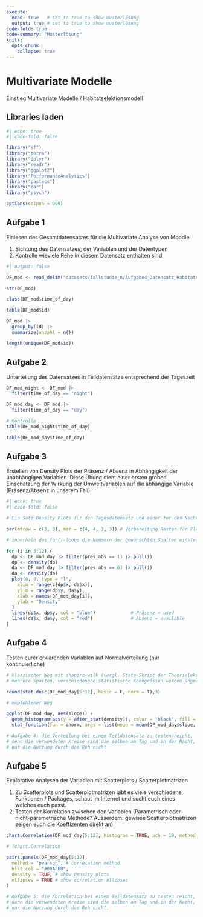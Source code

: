 ```yaml
---
execute:
  echo: true   # set to true to show musterlösung
  output: true # set to true to show musterlösung
code-fold: true
code-summary: "Musterlösung"
knitr:
  opts_chunk: 
    collapse: true
---
```


# Multivariate Modelle 

Einstieg Multivariate Modelle / Habitatselektionsmodell

## Libraries laden

```r
#| echo: true
#| code-fold: false

library("sf")
library("terra")
library("dplyr")
library("readr")
library("ggplot2")
library("PerformanceAnalytics")
library("pastecs")
library("car")
library("psych")

options(scipen = 999)
```

## Aufgabe 1

Einlesen des Gesamtdatensatzes für die Multivariate Analyse von Moodle

1) Sichtung des Datensatzes, der Variablen und der Datentypen
2) Kontrolle wieviele Rehe in diesem Datensatz enthalten sind

```r
#| output: false

DF_mod <- read_delim("datasets/fallstudie_n/Aufgabe4_Datensatz_Habitatnutzung_Modelle_241028.csv", delim = ";")

str(DF_mod)

class(DF_mod$time_of_day)

table(DF_mod$id)

DF_mod |>
  group_by(id) |>
  summarize(anzahl = n())

length(unique(DF_mod$id))
```

## Aufgabe 2

Unterteilung des Datensatzes in Teildatensätze entsprechend der Tageszeit 

```r
DF_mod_night <- DF_mod |>
  filter(time_of_day == "night")

DF_mod_day <- DF_mod |>
  filter(time_of_day == "day")

# Kontrolle
table(DF_mod_night$time_of_day)

table(DF_mod_day$time_of_day)
```

## Aufgabe 3

Erstellen von Density Plots der Präsenz / Absenz in Abhängigkeit der unabhängigen Variablen. Diese Übung dient einer ersten groben Einschätzung der Wirkung der Umweltvariablen auf die abhängige Variable (Präsenz/Absenz in unserem Fall)

```r
#| echo: true
#| code-fold: false

# Ein Satz Density Plots für den Tagesdatensatz und einer für den Nachtdatensatz

par(mfrow = c(3, 3), mar = c(4, 4, 3, 3)) # Vorbereitung Raster für Plots

# innerhalb des for()-loops die Nummern der gewünschten Spalten einstellen

for (i in 5:12) {
  dp <- DF_mod_day |> filter(pres_abs == 1) |> pull(i)
  dp <- density(dp)
  da <- DF_mod_day |> filter(pres_abs == 0) |> pull(i)
  da <- density(da)
  plot(0, 0, type = "l",
    xlim = range(c(dp$x, da$x)),
    ylim = range(dp$y, da$y),
    xlab = names(DF_mod_day[i]),
    ylab = "Density"
  )
  lines(dp$x, dp$y, col = "blue")             # Präsenz = used
  lines(da$x, da$y, col = "red")              # Absenz = available
}
```

## Aufgabe 4

Testen eurer erklärenden Variablen auf Normalverteilung (nur kontinuierliche)

```r
# klassischer Weg mit shapiro-wilk (vergl. Stats-Skript der Theorielektionen)
# mehrere Spalten, verschiedenene statistische Kenngrössen werden angezeigt. Normalverteilung: Wert ganz unten. p>0.05 = ja

round(stat.desc(DF_mod_day[5:12], basic = F, norm = T),3)

# empfohlener Weg

ggplot(DF_mod_day, aes(slope)) +
  geom_histogram(aes(y = after_stat(density)), color = "black", fill = "white") +
  stat_function(fun = dnorm, args = list(mean = mean(DF_mod_day$slope, na.rm = T), sd = sd(DF_mod_day$slope, na.rm = T)), color = "black", linewidth = 1)
```

```r
# Aufgabe 4: die Verteilung bei einem Teildatensatz zu testen reicht,
# denn die verwendeten Kreise sind die selben am Tag und in der Nacht,
# nur die Nutzung durch das Reh nicht
```

## Aufgabe 5

Explorative Analysen der Variablen mit Scatterplots / Scatterplotmatrizen 

1) Zu Scatterplots und Scatterplotmatrizen gibt es viele verschiedene Funktionen / Packages, schaut im Internet und sucht euch eines welches euch passt.
2) Testen der Korrelation zwischen den Variablen (Parametrisch oder nicht-parametrische Methode? Ausserdem: gewisse Scatterplotmatrizen zeigen euch die Koeffizenten direkt an)

```r
chart.Correlation(DF_mod_day[5:12], histogram = TRUE, pch = 19, method = "pearson")

# ?chart.Correlation

pairs.panels(DF_mod_day[5:12],
  method = "pearson", # correlation method
  hist.col = "#00AFBB",
  density = TRUE, # show density plots
  ellipses = TRUE # show correlation ellipses
)

# Aufgabe 5: die Korrelation bei einem Teildatensatz zu testen reicht,
# denn die verwendeten Kreise sind die selben am Tag und in der Nacht,
# nur die Nutzung durch das Reh nicht.
```
